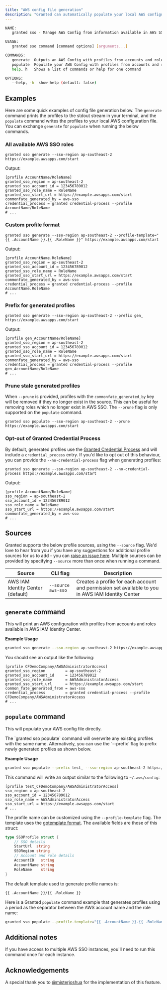 ```yaml
---
title: "AWS config file generation"
description: "Granted can automatically populate your local AWS configuration file (`~/.aws/config` by default) with `granted sso generate` and `granted sso populate`."
---
```



```bash
NAME:
   granted sso - Manage AWS Config from information available in AWS SSO

USAGE:
   granted sso command [command options] [arguments...]

COMMANDS:
   generate  Outputs an AWS Config with profiles from accounts and roles available in AWS SSO
   populate  Populate your AWS Config with profiles from accounts and roles available in AWS SSO
   help, h   Shows a list of commands or help for one command

OPTIONS:
   --help, -h  show help (default: false)
```

## Examples

Here are some quick examples of config file generation below. The `generate` command prints the profiles to the stdout stream in your terminal, and the `populate` command writes the profiles to your local AWS configuration file. You can exchange `generate` for `populate` when running the below commands.

### All available AWS SSO roles

```
granted sso generate --sso-region ap-southeast-2 https://example.awsapps.com/start
```

Output:

```
[profile AccountName/RoleName]
granted_sso_region = ap-southeast-2
granted_sso_account_id = 123456789012
granted_sso_role_name = RoleName
granted_sso_start_url = https://example.awsapps.com/start
commonfate_generated_by = aws-sso
credential_process = granted credential-process --profile AccountName/RoleName
# ...
```

### Custom profile format

```
granted sso generate --sso-region ap-southeast-2 --profile-template="{{ .AccountName }}.{{ .RoleName }}" https://example.awsapps.com/start
```

Output:

```
[profile AccountName.RoleName]
granted_sso_region = ap-southeast-2
granted_sso_account_id = 123456789012
granted_sso_role_name = RoleName
granted_sso_start_url = https://example.awsapps.com/start
commonfate_generated_by = aws-sso
credential_process = granted credential-process --profile AccountName.RoleName
# ...
```

### Prefix for generated profiles

```
granted sso generate --sso-region ap-southeast-2 --prefix gen_ https://example.awsapps.com/start
```

Output:

```
[profile gen_AccountName/RoleName]
granted_sso_region = ap-southeast-2
granted_sso_account_id = 123456789012
granted_sso_role_name = RoleName
granted_sso_start_url = https://example.awsapps.com/start
commonfate_generated_by = aws-sso
credential_process = granted credential-process --profile gen_AccountName/RoleName
# ...
```

### Prune stale generated profiles

When `--prune` is provided, profiles with the `commonfate_generated_by` key will be removed if they no longer exist in the source. This can be useful for removing roles which no longer exist in AWS SSO. The `--prune` flag is only supported on the `populate` command.

```
granted sso populate --sso-region ap-southeast-2 --prune https://example.awsapps.com/start
```

### Opt-out of Granted Credential Process

By default, generated profiles use the [Granted Credential Process](/granted/recipes/credential-process) and will include a `credential_process` entry. If you'd like to opt out of this behaviour, you can provide the `--no-credential-process` flag when generating profiles:

```
granted sso generate --sso-region ap-southeast-2 --no-credential-process https://example.awsapps.com/start
```

Output:

```
[profile AccountName/RoleName]
sso_region = ap-southeast-2
sso_account_id = 123456789012
sso_role_name = RoleName
sso_start_url = https://example.awsapps.com/start
commonfate_generated_by = aws-sso
# ...
```

## Sources

Granted supports the below profile sources, using the `--source` flag. We'd love to hear from you if you have any suggestions for additional profile sources for us to add - you can [raise an issue here](https://github.com/common-fate/granted/issues/new). Multiple sources can be provided by specifying `--source` more than once when running a command.

| Source                            | CLI flag           | Description                                                                                       |
| --------------------------------- | ------------------ | ------------------------------------------------------------------------------------------------- |
| AWS IAM Identity Center (default) | `--source aws-sso` | Creates a profile for each account and permission set available to you in AWS IAM Identity Center |

## `generate` command

This will print an AWS configuration with profiles from accounts and roles available in AWS IAM Identity Center.

**Example Usage**

```bash
granted sso generate --sso-region ap-southeast-2 https://example.awsapps.com/start
```

You should see an output like the following:

```
[profile CFDemoCompany/AWSAdministratorAccess]
granted_sso_region         = ap-southeast-2
granted_sso_account_id     = 123456789012
granted_sso_role_name      = AWSAdministratorAccess
granted_sso_start_url      = https://example.awsapps.com/start
common_fate_generated_from = aws-sso
credential_process         = granted credential-process --profile CFDemoCompany/AWSAdministratorAccess
# ...
```

## `populate` command

This will populate your AWS config file directly.

<Aside type="caution">
  The `granted sso populate` command will overwrite any existing profiles with
  the same name. Alternatively, you can use the `--prefix` flag to prefix newly
  generated profiles as shown below.
</Aside>

**Example Usage**

```bash
granted sso populate --prefix test_ --sso-region ap-southeast-2 https://example.awsapps.com/start
```

This command will write an output similar to the following to `~/.aws/config`:

```
[profile test_CFDemoCompany/AWSAdministratorAccess]
sso_region = ap-southeast-2
sso_account_id = 123456789012
sso_role_name = AWSAdministratorAccess
sso_start_url = https://example.awsapps.com/start
# ...
```

The profile name can be customized using the `--profile-template` flag. The template uses the [gotemplate format](https://pkg.go.dev/text/template). The available fields are those of this struct:

```go
type SSOProfile struct {
	// SSO details
	StartUrl  string
	SSORegion string
	// Account and role details
	AccountID   string
	AccountName string
	RoleName    string
}
```

The default template used to generate profile names is:

```
{{ .AccountName }}/{{ .RoleName }}
```

Here is a Granted `populate` command example that generates profiles using a period as the separator between the AWS account name and the role name:

```bash
granted sso populate --profile-template="{{ .AccountName }}.{{ .RoleName }}" --sso-region ap-southeast-2 https://example.awsapps.com/start
```

## Additional notes

If you have access to multiple AWS SSO instances, you'll need to run this command once for each instance.

## Acknowledgements

A special thank you to [@misterjoshua](https://github.com/misterjoshua) for the implementation of this feature.
